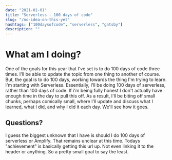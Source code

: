 ```yaml
---
date: "2021-01-01"
title: "Serverless - 100 days of code"
slug: "/no-idea-on-this-yet"
hashtags: ["100daysofcode", "serverless", "gatsby"]
description: ""
---
```


# What am I doing?

One of the goals for this year that I've set is to do 100 days of code three times. I'll be able to update the topic from one thing to another of course. But, the goal is to do 100 days, working towards the thing I'm trying to learn. I'm starting with Serverless. Essentially, I'll be doing 100 days of serverless, rather than 100 days of code. If i'm being fully honest I don't actually have enough time in the day to pull this off. As a result, I'll be biting off small chunks, perhaps comically small, where I'll update and discuss what I learned, what I did, and why I did it each day. We'll see how it goes. 

## Questions? 

I guess the biggest unknown that I have is should I do 100 days of serverless or Amplify. That remains unclear at this time. Todays "achievement" is basically getting this url up. Not even linking it to the header or anything. So a pretty small goal to say the least. 
